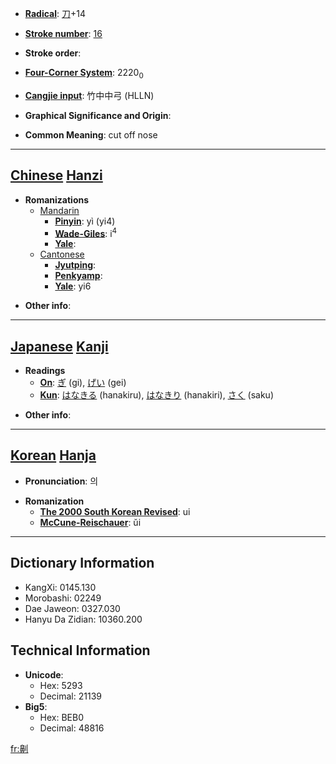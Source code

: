 * '''[[Wiktionary:Chinese radical index| Radical]]''': [[Wiktionary:Chinese radical index 刀|刀]]+14

* '''[[Wiktionary:Chinese total strokes index|Stroke number]]''': [[Wiktionary:Chinese total strokes index 16|16]]

* '''Stroke order''': 

* '''[[Wiktionary:Chinese four corner index|Four-Corner System]]''': 2220<sub>0</sub>

* '''[[Wiktionary:Chinese Cangjie index|Cangjie input]]''': 竹中中弓 (HLLN)

* '''Graphical Significance and Origin''': 

* '''Common Meaning''': cut off nose

----

== [[Chinese]] [[Hanzi]] ==

* '''Romanizations'''
** [[Mandarin]]
*** '''[[Pinyin]]''': yì (yi4)
*** '''[[Wade-Giles]]''': i<sup>4</sup>
*** '''[[Yale]]''': 
**[[Cantonese]]
***'''[[Jyutping]]''':
***'''[[Penkyamp]]''': 
***'''[[Yale]]''': yi6

* '''Other info''': 

----

== [[Japanese]] [[Kanji]] ==

* '''Readings'''
** '''[[On]]''': [[ぎ]] (gi), [[げい]] (gei)
** '''[[Kun]]''': [[はなきる]] (hanakiru), [[はなきり]] (hanakiri), [[さく]] (saku)

* '''Other info''':  

----

== [[Korean]] [[Hanja]] ==

* '''Pronunciation''': 의

* '''Romanization'''
** '''[[The 2000 South Korean Revised Romanization|The 2000 South Korean Revised]]''': ui
** '''[[McCune-Reischauer]]''': ŭi

----

== Dictionary Information ==

* KangXi: 0145.130
* Morobashi: 02249
* Dae Jaweon: 0327.030
* Hanyu Da Zidian: 10360.200

== Technical Information ==

* '''Unicode''':
** Hex: 5293
** Decimal: 21139
* '''Big5''':
** Hex: BEB0
** Decimal: 48816

[[fr:劓]]